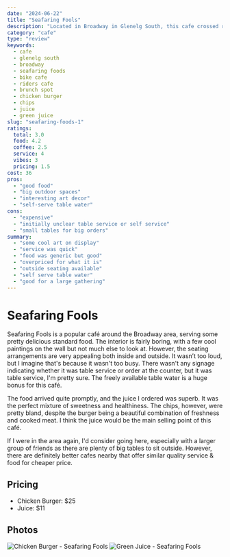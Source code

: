 ```yaml
---
date: "2024-06-22"
title: "Seafaring Fools"
description: "Located in Broadway in Glenelg South, this cafe crossed restaurant offers a good selection of drinks & meals, but is a little bit pricey"
category: "cafe"
type: "review"
keywords:
  - cafe
  - glenelg south
  - broadway
  - seafaring foods
  - bike cafe
  - riders cafe
  - brunch spot
  - chicken burger
  - chips
  - juice
  - green juice
slug: "seafaring-foods-1"
ratings:
  total: 3.0
  food: 4.2
  coffee: 2.5
  service: 4
  vibes: 3
  pricing: 1.5
cost: 36
pros:
  - "good food"
  - "big outdoor spaces"
  - "interesting art decor"
  - "self-serve table water"
cons:
  - "expensive"
  - "initially unclear table service or self service"
  - "small tables for big orders"
summary:
  - "some cool art on display"
  - "service was quick"
  - "food was generic but good"
  - "overpriced for what it is"
  - "outside seating available"
  - "self serve table water"
  - "good for a large gathering"
---
```

# Seafaring Fools

Seafaring Fools is a popular café around the Broadway area, serving some pretty delicious standard food. The interior is fairly boring, with a few cool paintings on the wall but not much else to look at. However, the seating arrangements are very appealing both inside and outside. It wasn’t too loud, but I imagine that's because it wasn't too busy. There wasn't any signage indicating whether it was table service or order at the counter, but it was table service, I'm pretty sure. The freely available table water is a huge bonus for this café.

The food arrived quite promptly, and the juice I ordered was superb. It was the perfect mixture of sweetness and healthiness. The chips, however, were pretty bland, despite the burger being a beautiful combination of freshness and cooked meat. I think the juice would be the main selling point of this café.

If I were in the area again, I'd consider going here, especially with a larger group of friends as there are plenty of big tables to sit outside. However, there are definitely better cafes nearby that offer similar quality service & food for cheaper price.

## Pricing
- Chicken Burger: $25
- Juice: $11

## Photos
![Chicken Burger - Seafaring Fools](/photos/cafe/seafaring-fools-1.jpeg)
![Green Juice - Seafaring Fools](/photos/cafe/seafaring-fools-2.jpeg)
